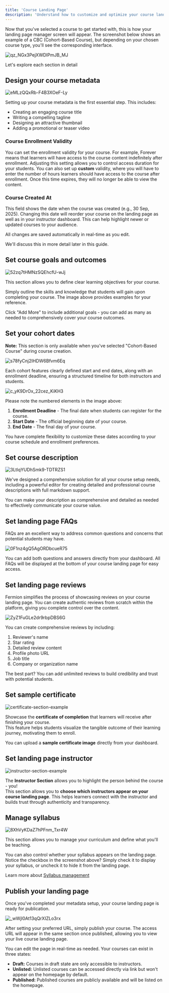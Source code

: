 ```yaml
---
title: 'Course Landing Page'
description: 'Understand how to customize and optimize your course landing page to attract learners and provide key course information.'
---
```


Now that you've selected a course to get started with, this is how your landing page manager screen will appear. The screenshot below shows an example of a CBC (Cohort-Based Course), but depending on your chosen course type, you'll see the corresponding interface.

![qz_NGx3PejXWDIPmJB_MJ](https://creator-assets.codedamn.com/fermion-instructor/01-08-2024/instructor_66467ae8ada1f52e23942268/qz_NGx3PejXWDIPmJB_MJ)

Let's explore each section in detail

## Design your course metadata

![eMLzQQxRb-F4B3XOeF-Ly](https://67d6ad5ef66ee0901532fd2f.storage.fermion.app/public-uncached/object-store-public-files/uploads/22-10-2025/chrome_MOmik8kH6n.mdcixz.png)

Setting up your course metadata is the first essential step. This includes:

-   Creating an engaging course title
-   Writing a compelling tagline
-   Designing an attractive thumbnail
-   Adding a promotional or teaser video 

### Course Enrollment Validity

You can set the enrollment validity for your course. For example, Forever means that learners will have access to the course content indefinitely after enrollment. Adjusting this setting allows you to control access duration for your students. You can also set up **custom** validity, where you will have to enter the number of hours learners should have access to the course after enrollment. Once this time expires, they will no longer be able to view the content.

### Course Created At

This field shows the date when the course was created (e.g., 30 Sep, 2025). Changing this date will reorder your course on the landing page as well as in your instructor dashboard. This can help highlight newer or updated courses to your audience.

All changes are saved automatically in real-time as you edit.

We'll discuss this in more detail later in this guide.

## Set course goals and outcomes

![52zq7tHMNzSQEhcfU-wJj](https://creator-assets.codedamn.com/fermion-instructor/01-08-2024/instructor_66467ae8ada1f52e23942268/52zq7tHMNzSQEhcfU-wJj)

This section allows you to define clear learning objectives for your course.

Simply outline the skills and knowledge that students will gain upon completing your course. The image above provides examples for your reference.

Click "Add More" to include additional goals - you can add as many as needed to comprehensively cover your course outcomes.

## Set your cohort dates

**Note:** This section is only available when you've selected "Cohort-Based Course" during course creation.

![s78fyCnj2IHDW6Bfvm6Eq](https://creator-assets.codedamn.com/fermion-instructor/01-08-2024/instructor_66467ae8ada1f52e23942268/s78fyCnj2IHDW6Bfvm6Eq)

Each cohort features clearly defined start and end dates, along with an enrollment deadline, ensuring a structured timeline for both instructors and students.

![c_yK9DrOx_22cez_KiKH3](https://creator-assets.codedamn.com/fermion-instructor/01-08-2024/instructor_66467ae8ada1f52e23942268/c_yK9DrOx_22cez_KiKH3)

Please note the numbered elements in the image above:

1. **Enrollment Deadline** - The final date when students can register for the course.
2. **Start Date** - The official beginning date of your course.
3. **End Date** - The final day of your course.

You have complete flexibility to customize these dates according to your course schedule and enrollment preferences.

## Set course description

![3LtlqYUDhSmk9-TDTRZS1](https://creator-assets.codedamn.com/fermion-instructor/01-08-2024/instructor_66467ae8ada1f52e23942268/3LtlqYUDhSmk9-TDTRZS1)

We've designed a comprehensive solution for all your course setup needs, including a powerful editor for creating detailed and professional course descriptions with full markdown support.

You can make your description as comprehensive and detailed as needed to effectively communicate your course value.

## Set landing page FAQs

FAQs are an excellent way to address common questions and concerns that potential students may have.

![0F1nz4gQ5AgORDbcueR75](https://creator-assets.codedamn.com/fermion-instructor/01-08-2024/instructor_66467ae8ada1f52e23942268/0F1nz4gQ5AgORDbcueR75)

You can add both questions and answers directly from your dashboard. All FAQs will be displayed at the bottom of your course landing page for easy access.

## Set landing page reviews

Fermion simplifies the process of showcasing reviews on your course landing page. You can create authentic reviews from scratch within the platform, giving you complete control over the content.

![ZyZ1FuGLe2dr9rbpDBS6G](https://creator-assets.codedamn.com/fermion-instructor/01-08-2024/instructor_66467ae8ada1f52e23942268/ZyZ1FuGLe2dr9rbpDBS6G)

You can create comprehensive reviews by including:

1. Reviewer's name
2. Star rating
3. Detailed review content
4. Profile photo URL
5. Job title
6. Company or organization name

The best part? You can add unlimited reviews to build credibility and trust with potential students.

## Set sample certificate

![certificate-section-example](https://67d6ad5ef66ee0901532fd2f.storage.fermion.app/public-uncached/object-store-public-files/uploads/15-10-2025/chrome_zRAq7i9j9c.mqfppv.png)

Showcase the **certificate of completion** that learners will receive after finishing your course.  
This feature helps students visualize the tangible outcome of their learning journey, motivating them to enroll.

You can upload a **sample certificate image** directly from your dashboard.  



## Set landing page instructor

![instructor-section-example](https://67d6ad5ef66ee0901532fd2f.storage.fermion.app/public-uncached/object-store-public-files/uploads/15-10-2025/chrome_9H0yYQ84d2.vijskv.png)

The **Instructor Section** allows you to highlight the person behind the course - you!  
This section allows you to **choose which instructors appear on your course landing page**. This helps learners connect with the instructor and builds trust through authenticity and transparency.


## Manage syllabus

![8XhVyKDaZ7hPFnm_Txr4W](https://creator-assets.codedamn.com/fermion-instructor/01-08-2024/instructor_66467ae8ada1f52e23942268/8XhVyKDaZ7hPFnm_Txr4W)

This section allows you to manage your curriculum and define what you'll be teaching.

You can also control whether your syllabus appears on the landing page. Notice the checkbox in the screenshot above? Simply check it to display your syllabus, or uncheck it to hide it from the landing page.

Learn more about [Syllabus management](/setting-up-course/syllabus)

## Publish your landing page

Once you've completed your metadata setup, your course landing page is ready for publication.

![_wWjl0At13qQrXIZLo3rx](https://creator-assets.codedamn.com/fermion-instructor/01-08-2024/instructor_66467ae8ada1f52e23942268/_wWjl0At13qQrXIZLo3rx)

After setting your preferred URL, simply publish your course. The access URL will appear in the same section once published, allowing you to view your live course landing page.

You can edit the page in real-time as needed. Your courses can exist in three states:

-   **Draft:** Courses in draft state are only accessible to instructors.
-   **Unlisted:** Unlisted courses can be accessed directly via link but won't appear on the homepage by default.
-   **Published:** Published courses are publicly available and will be listed on the homepage.
